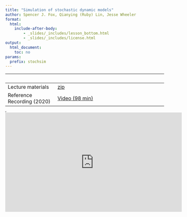 ```yaml
---
title: "Simulation of stochastic dynamic models"
author: Spencer J. Fox, Qianying (Ruby) Lin, Jesse Wheeler
format: 
  html: 
    include-after-body:
        - _slides/_includes/lesson_bottom.html
        - _slides/_includes/license.html
output:
  html_document:
    toc: no
params:
  prefix: stochsim
---
```


|   |   |
|-----------------------|-------------------------------------------------|
| Lecture materials | [zip](https://github.com/rubbislam/EpiSim/raw/refs/heads/main/_slides/2_Stochastic/2_Stochastic.zip?download=) |
| Reference Recording (2020) | [Video (98 min)](https://www.youtube.com/playlist?list=PLluGwj6FGt2RBA4OQ_OdJj5CEJSjRGxut) |

<!-- | Quiz                              | [PDF](slides/stochsim/quiz.pdf)| -->

<!-- | **Measles** data for the lesson   | [data](slides/stochsim/Measles_Consett_1948.csv)| -->

<!-- | **R** script for the lesson       | [**R**](slides/stochsim/main.R)| -->

<!-- | Worked solutions to the Exercises | [HTML](slides/stochsim/exercises.html)| -->

<iframe width="0" height="0">

</iframe>

<iframe data-external="1" width="560" height="315" src="https://www.youtube-nocookie.com/embed/videoseries?list=PLluGwj6FGt2RBA4OQ_OdJj5CEJSjRGxut" frameborder="0" allow="accelerometer; autoplay; encrypted-media; gyroscope; picture-in-picture" allowfullscreen>

</iframe>
